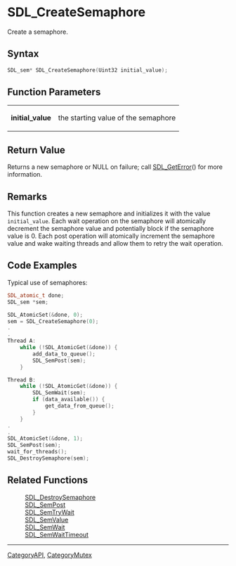 = SDL_CreateSemaphore =

Create a semaphore.

== Syntax ==

<syntaxhighlight lang='c'>
SDL_sem* SDL_CreateSemaphore(Uint32 initial_value);
</syntaxhighlight>

== Function Parameters ==

{|
|'''initial_value'''
|the starting value of the semaphore
|}

== Return Value ==

Returns a new semaphore or NULL on failure; call [[SDL_GetError]]() for
more information.

== Remarks ==

This function creates a new semaphore and initializes it with the value
<code>initial_value</code>. Each wait operation on the semaphore will
atomically decrement the semaphore value and potentially block if the
semaphore value is 0. Each post operation will atomically increment the
semaphore value and wake waiting threads and allow them to retry the wait
operation.

== Code Examples ==

<!-- # Begin Semaphore Example -->
Typical use of semaphores:
<syntaxhighlight lang='c++'>
SDL_atomic_t done;
SDL_sem *sem;

SDL_AtomicSet(&done, 0);
sem = SDL_CreateSemaphore(0);
.
.
Thread A:
    while (!SDL_AtomicGet(&done)) {
        add_data_to_queue();
        SDL_SemPost(sem);
    }

Thread B:
    while (!SDL_AtomicGet(&done)) {
        SDL_SemWait(sem);
        if (data_available()) {
            get_data_from_queue();
        }
    }
.
.
SDL_AtomicSet(&done, 1);
SDL_SemPost(sem);
wait_for_threads();
SDL_DestroySemaphore(sem);
</syntaxhighlight>
<!-- # End Semaphore Example -->

== Related Functions ==

:[[SDL_DestroySemaphore]]
:[[SDL_SemPost]]
:[[SDL_SemTryWait]]
:[[SDL_SemValue]]
:[[SDL_SemWait]]
:[[SDL_SemWaitTimeout]]

----
[[CategoryAPI]], [[CategoryMutex]]


